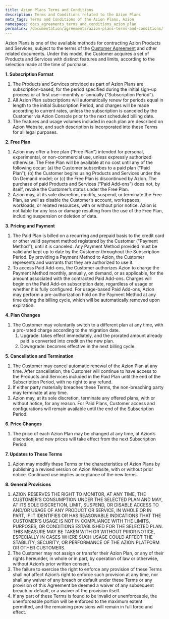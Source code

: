 ```yaml
---
title: Azion Plans Terms and Conditions
description: Terms and Conditions related to the Azion Plans
meta_tags: Terms and Conditions of the Azion Plans, Azion 
namespace: docs_agreements_terms_and_conditions_azion_plan
permalink: /documentation/agreements/azion-plans-terms-and-conditions/
---
```


Azion Plans is one of the available methods for contracting Azion Products and Services, subject to the terms of the [Customer Agreement](https://www.azion.com/en/documentation/agreements/customer-agreement/) and other related documents. Under this model, the Customer acquires a set of Products and Services with distinct features and limits, according to the selection made at the time of purchase.

**1. Subscription Format**

1. The Products and Services provided as part of Azion Plans are subscription-based, for the period specified during the initial sign-up process or at first use—monthly or annually (“Subscription Period”).
2. All Azion Plan subscriptions will automatically renew for periods equal in length to the initial Subscription Period, and charges will be made according to current rates, unless the subscription is canceled by the Customer via Azion Console prior to the next scheduled billing date.
3. The features and usage volumes included in each plan are described on Azion Website, and such description is incorporated into these Terms for all legal purposes.

**2. Free Plan**

1. Azion may offer a free plan (“Free Plan”) intended for personal, experimental, or non-commercial use, unless expressly authorized otherwise. The Free Plan will be available at no cost until any of the following occur: (a) the Customer subscribes to a paid plan (“Paid Plan”); (b) the Customer begins using Products and Services under the On Demand model; or (c) the Free Plan is discontinued by Azion. The purchase of paid Products and Services (“Paid Add-ons”) does not, by itself, revoke the Customer’s status under the Free Plan.
2. Azion may, at its sole discretion, modify, suspend, or terminate the Free Plan, as well as disable the Customer’s account, workspaces, workloads, or related resources, with or without prior notice. Azion is not liable for any loss or damage resulting from the use of the Free Plan, including suspension or deletion of data.

**3. Pricing and Payment**

1. The Paid Plan is billed on a recurring and prepaid basis to the credit card or other valid payment method registered by the Customer (“Payment Method”), until it is canceled. Any Payment Method provided must be valid and kept up to date by the Customer throughout the Subscription Period. By providing a Payment Method to Azion, the Customer represents and warrants that they are authorized to use it.
2. To access Paid Add-ons, the Customer authorizes Azion to charge the Payment Method monthly, annually, on demand, or as applicable, for the amount associated with the contracted Paid Add-ons. Charges will begin on the Paid Add-on subscription date, regardless of usage or whether it is fully configured. For usage-based Paid Add-ons, Azion may perform a pre-authorization hold on the Payment Method at any time during the billing cycle, which will be automatically removed upon expiration.

**4. Plan Changes**

1. The Customer may voluntarily switch to a different plan at any time, with a pro-rated charge according to the migration date.
    1. Upgrade: takes effect immediately, and the prorated amount already paid is converted into credit on the new plan.
    2. Downgrade: becomes effective in the next billing cycle.

**5. Cancellation and Termination**

1. The Customer may cancel automatic renewal of the Azion Plan at any time. After cancellation, the Customer will continue to have access to the Products and Services included in the Paid Plan until the end of the Subscription Period, with no right to any refund.
2. If either party materially breaches these Terms, the non-breaching party may terminate at any time.
3. Azion may, at its sole discretion, terminate any offered plans, with or without notice, for any reason. For Paid Plans, Customer access and configurations will remain available until the end of the Subscription Period.

**6. Price Changes**

1. The price of each Azion Plan may be changed at any time, at Azion’s discretion, and new prices will take effect from the next Subscription Period.

**7. Updates to These Terms**

1. Azion may modify these Terms or the characteristics of Azion Plans by publishing a revised version on Azion Website, with or without prior notice. Continued use implies acceptance of the new terms.

**8. General Provisions**

1. AZION RESERVES THE RIGHT TO MONITOR, AT ANY TIME, THE CUSTOMER’S CONSUMPTION UNDER THE SELECTED PLAN AND MAY, AT ITS SOLE DISCRETION, LIMIT, SUSPEND, OR DISABLE ACCESS TO AND/OR USAGE OF ANY PRODUCT OR SERVICE, IN WHOLE OR IN PART, IF IT IDENTIFIES OR HAS REASONABLE INDICATIONS THAT THE CUSTOMER’S USAGE IS NOT IN COMPLIANCE WITH THE LIMITS, PURPOSES, OR CONDITIONS ESTABLISHED FOR THE SELECTED PLAN. THIS MEASURE MAY BE TAKEN WITH OR WITHOUT PRIOR NOTICE, ESPECIALLY IN CASES WHERE SUCH USAGE COULD AFFECT THE STABILITY, SECURITY, OR PERFORMANCE OF THE AZION PLATFORM OR OTHER CUSTOMERS.
2. The Customer may not assign or transfer their Azion Plan, or any of their rights hereunder, in whole or in part, by operation of law or otherwise, without Azion’s prior written consent.
3. The failure to exercise the right to enforce any provision of these Terms shall not affect Azion’s right to enforce such provision at any time, nor shall any waiver of any breach or default under these Terms or any provision of this Agreement be deemed a waiver of any subsequent breach or default, or a waiver of the provision itself.
4. If any part of these Terms is found to be invalid or unenforceable, the unenforceable portion will be enforced to the maximum extent permitted, and the remaining provisions will remain in full force and effect.